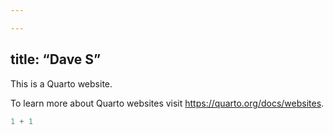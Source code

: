 ```yaml
---

---
```

title: "Dave S"
---

This is a Quarto website.

To learn more about Quarto websites visit <https://quarto.org/docs/websites>.

```r
1 + 1
```
